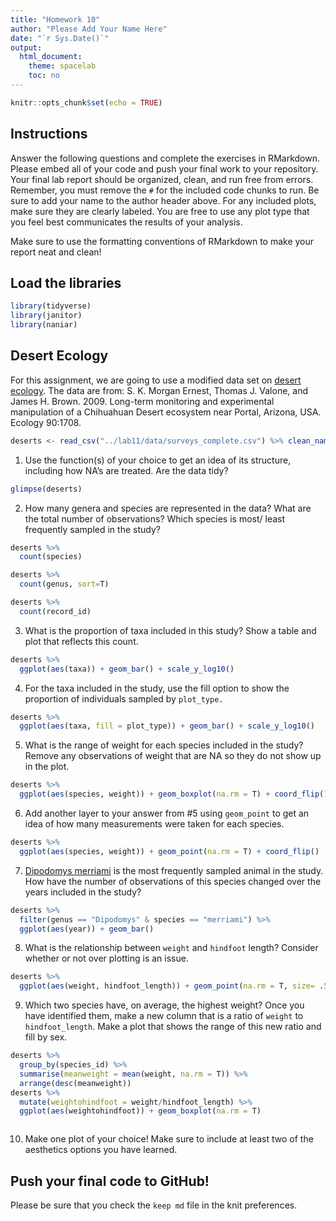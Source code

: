 ```yaml
---
title: "Homework 10"
author: "Please Add Your Name Here"
date: "`r Sys.Date()`"
output:
  html_document:
    theme: spacelab
    toc: no
---
```


```r
knitr::opts_chunk$set(echo = TRUE)
```

## Instructions
Answer the following questions and complete the exercises in RMarkdown. Please embed all of your code and push your final work to your repository. Your final lab report should be organized, clean, and run free from errors. Remember, you must remove the `#` for the included code chunks to run. Be sure to add your name to the author header above. For any included plots, make sure they are clearly labeled. You are free to use any plot type that you feel best communicates the results of your analysis.  

Make sure to use the formatting conventions of RMarkdown to make your report neat and clean!  

## Load the libraries
```r
library(tidyverse)
library(janitor)
library(naniar)
``` 

## Desert Ecology
For this assignment, we are going to use a modified data set on [desert ecology](http://esapubs.org/archive/ecol/E090/118/). The data are from: S. K. Morgan Ernest, Thomas J. Valone, and James H. Brown. 2009. Long-term monitoring and experimental manipulation of a Chihuahuan Desert ecosystem near Portal, Arizona, USA. Ecology 90:1708.
```r
deserts <- read_csv("../lab11/data/surveys_complete.csv") %>% clean_names()
```

1. Use the function(s) of your choice to get an idea of its structure, including how NA's are treated. Are the data tidy?  
```r
glimpse(deserts)
```

2. How many genera and species are represented in the data? What are the total number of observations? Which species is most/ least frequently sampled in the study?
```r
deserts %>% 
  count(species)
```
```r
deserts %>% 
  count(genus, sort=T)
```

```r
deserts %>% 
  count(record_id)
```

3. What is the proportion of taxa included in this study? Show a table and plot that reflects this count.
```r
deserts %>% 
  ggplot(aes(taxa)) + geom_bar() + scale_y_log10()
```

4. For the taxa included in the study, use the fill option to show the proportion of individuals sampled by `plot_type.`
```r
deserts %>% 
  ggplot(aes(taxa, fill = plot_type)) + geom_bar() + scale_y_log10()
```

5. What is the range of weight for each species included in the study? Remove any observations of weight that are NA so they do not show up in the plot.
```r
deserts %>% 
  ggplot(aes(species, weight)) + geom_boxplot(na.rm = T) + coord_flip()
```

6. Add another layer to your answer from #5 using `geom_point` to get an idea of how many measurements were taken for each species.
```r
deserts %>% 
  ggplot(aes(species, weight)) + geom_point(na.rm = T) + coord_flip()
```

7. [Dipodomys merriami](https://en.wikipedia.org/wiki/Merriam's_kangaroo_rat) is the most frequently sampled animal in the study. How have the number of observations of this species changed over the years included in the study?
```r
deserts %>% 
  filter(genus == "Dipodomys" & species == "merriami") %>% 
  ggplot(aes(year)) + geom_bar()
```

8. What is the relationship between `weight` and `hindfoot` length? Consider whether or not over plotting is an issue.
```r
deserts %>% 
  ggplot(aes(weight, hindfoot_length)) + geom_point(na.rm = T, size= .5)
```

9. Which two species have, on average, the highest weight? Once you have identified them, make a new column that is a ratio of `weight` to `hindfoot_length`. Make a plot that shows the range of this new ratio and fill by sex.
```r
deserts %>% 
  group_by(species_id) %>% 
  summarise(meanweight = mean(weight, na.rm = T)) %>% 
  arrange(desc(meanweight))
deserts %>% 
  mutate(weightohindfoot = weight/hindfoot_length) %>% 
  ggplot(aes(weightohindfoot)) + geom_boxplot(na.rm = T)
```

```r

```


10. Make one plot of your choice! Make sure to include at least two of the aesthetics options you have learned.

## Push your final code to GitHub!
Please be sure that you check the `keep md` file in the knit preferences. 